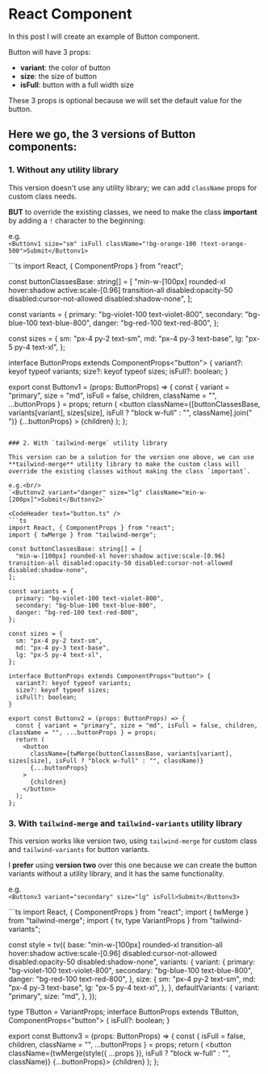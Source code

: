 # React Component

In this post I will create an example of Button component.

Button will have 3 props:
- **variant**: the color of button
- **size**: the size of button
- **isFull**: button with a full width size

These 3 props is optional because we will set the default value for the button.

## Here we go, the 3 versions of Button components:

### 1. Without any utility library

This version doesn't use any utility library; we can add `className` props for custom class needs.

**BUT** to override the existing classes, we need to make the class **important** by adding a `!` character to the beginning:

e.g.<br/>
`<Buttonv1 size="sm" isFull className="!bg-orange-100 !text-orange-500">Submit</Buttonv1>`

<CodeHeader text="button.ts" />
```ts
import React, { ComponentProps } from "react";

const buttonClassesBase: string[] = [
  "min-w-[100px] rounded-xl hover:shadow active:scale-[0.96] transition-all disabled:opacity-50 disabled:cursor-not-allowed disabled:shadow-none",
];

const variants = {
  primary: "bg-violet-100 text-violet-800",
  secondary: "bg-blue-100 text-blue-800",
  danger: "bg-red-100 text-red-800",
};

const sizes = {
  sm: "px-4 py-2 text-sm",
  md: "px-4 py-3 text-base",
  lg: "px-5 py-4 text-xl",
};

interface ButtonProps extends ComponentProps<"button"> {
  variant?: keyof typeof variants;
  size?: keyof typeof sizes;
  isFull?: boolean;
}

export const Buttonv1 = (props: ButtonProps) => {
  const { variant = "primary", size = "md", isFull = false, children, className = "", ...buttonProps } = props;
  return (
    <button
      className={[buttonClassesBase, variants[variant], sizes[size], isFull ? "block w-full" : "", className].join(" ")}
      {...buttonProps}
    >
      {children}
    </button>
  );
};
```

### 2. With `tailwind-merge` utility library

This version can be a solution for the version one above, we can use **tailwind-merge** utility library to make the custom class will override the existing classes without making the class `important`.

e.g.<br/>
`<Buttonv2 variant="danger" size="lg" className="min-w-[200px]">Submit</Buttonv2>`

<CodeHeader text="button.ts" />
```ts
import React, { ComponentProps } from "react";
import { twMerge } from "tailwind-merge";

const buttonClassesBase: string[] = [
  "min-w-[100px] rounded-xl hover:shadow active:scale-[0.96] transition-all disabled:opacity-50 disabled:cursor-not-allowed disabled:shadow-none",
];

const variants = {
  primary: "bg-violet-100 text-violet-800",
  secondary: "bg-blue-100 text-blue-800",
  danger: "bg-red-100 text-red-800",
};

const sizes = {
  sm: "px-4 py-2 text-sm",
  md: "px-4 py-3 text-base",
  lg: "px-5 py-4 text-xl",
};

interface ButtonProps extends ComponentProps<"button"> {
  variant?: keyof typeof variants;
  size?: keyof typeof sizes;
  isFull?: boolean;
}

export const Buttonv2 = (props: ButtonProps) => {
  const { variant = "primary", size = "md", isFull = false, children, className = "", ...buttonProps } = props;
  return (
    <button
      className={twMerge(buttonClassesBase, variants[variant], sizes[size], isFull ? "block w-full" : "", className)}
      {...buttonProps}
    >
      {children}
    </button>
  );
};
```

### 3. With `tailwind-merge` and `tailwind-variants` utility library

This version works like version two, using `tailwind-merge` for custom class and `tailwind-variants` for button variants.

I **prefer** using **version two** over this one because we can create the button variants without a utility library, and it has the same functionality.

e.g.<br/>
`<Buttonv3 variant="secondary" size="lg" isFull>Submit</Buttonv3>`

<CodeHeader text="button.ts" />
```ts
import React, { ComponentProps } from "react";
import { twMerge } from "tailwind-merge";
import { tv, type VariantProps } from "tailwind-variants";

const style = tv({
  base: "min-w-[100px] rounded-xl transition-all hover:shadow active:scale-[0.96] disabled:cursor-not-allowed disabled:opacity-50 disabled:shadow-none",
  variants: {
    variant: {
      primary: "bg-violet-100 text-violet-800",
      secondary: "bg-blue-100 text-blue-800",
      danger: "bg-red-100 text-red-800",
    },
    size: {
      sm: "px-4 py-2 text-sm",
      md: "px-4 py-3 text-base",
      lg: "px-5 py-4 text-xl",
    },
  },
  defaultVariants: {
    variant: "primary",
    size: "md",
  },
});

type TButton = VariantProps<typeof style>;
interface ButtonProps extends TButton, ComponentProps<"button"> {
  isFull?: boolean;
}

export const Buttonv3 = (props: ButtonProps) => {
  const { isFull = false, children, className = "", ...buttonProps } = props;
  return (
    <button className={twMerge(style({ ...props }), isFull ? "block w-full" : "", className)} {...buttonProps}>
      {children}
    </button>
  );
};
```
